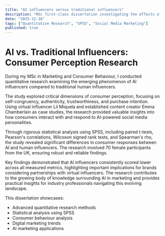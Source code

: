 ```yaml
---
title: "AI influencers versus traditional influencers"
description: "MSc first-class dissertation investigating the effects of AI influencers versus traditional influencers on consumer perceptions and behaviour"
date: "2025-12-18"
tags: ["Quantitative Research", "SPSS", "Social Media Marketing"]
published: true
---
```


# AI vs. Traditional Influencers: Consumer Perception Research
During my MSc in Marketing and Consumer Behaviour, I conducted quantitative research examining the emerging phenomenon of AI influencers compared to traditional human influencers.

The study explored critical dimensions of consumer perception, focusing on self-congruency, authenticity, trustworthiness, and purchase intention. Using virtual influencer Lil Miquela and established content creator Emma Chamberlain as case studies, the research provided valuable insights into how consumers interact with and respond to AI-powered social media personalities.

Through rigorous statistical analysis using SPSS, including paired t-tests, Pearson's correlations, Wilcoxon signed rank tests, and Spearman's rho, the study revealed significant differences in consumer responses between AI and human influencers. The research involved 70 female participants from the UK, ensuring robust and reliable findings.

Key findings demonstrated that AI influencers consistently scored lower across all measured metrics, highlighting important implications for brands considering partnerships with virtual influencers. The research contributes to the growing body of knowledge surrounding AI in marketing and provides practical insights for industry professionals navigating this evolving landscape.

This dissertation showcases:

* Advanced quantitative research methods
* Statistical analysis using SPSS
* Consumer behaviour analysis
* Digital marketing trends
* AI marketing applications